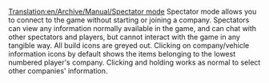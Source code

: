 [[Translation:en/Archive/Manual/Spectator mode]]
Spectator mode allows you to connect to the game without starting or joining a company.  Spectators can view any information normally available in the game, and can chat with other spectators and players, but cannot interact with the game in any tangible way.  All build icons are greyed out.  Clicking on company/vehicle information icons by default shows the items belonging to the lowest numbered player's company.  Clicking and holding works as normal to select other companies' information.